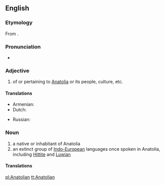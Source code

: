 ==English==
{{wikipedia}}

===Etymology===
From {{suffix|Anatolia|an|lang=en}}.

===Pronunciation===
* {{a|UK}} {{IPA|/anəˈtəʊlɪən/|lang=en}}

===Adjective===
{{en-adj|-}}

# of or pertaining to [[Anatolia]] or its people, culture, etc.

====Translations====
{{trans-top|of or pertaining to Anatolia or its people, culture, etc.}}
* Armenian: {{t-|hy|անատոլիական|tr=anatoliakan|sc=Armn}}
* Dutch: {{t-|nl|Anatolisch}}
{{trans-mid}}
* Russian: {{t-|ru|анатолийский|sc=Cyrl}}
{{trans-bottom}}

===Noun===
{{en-noun}}

# a native or inhabitant of Anatolia
# an extinct group of [[Indo-European]] languages once spoken in Anatolia, including [[Hittite]] and [[Luwian]]

====Translations====
{{trans-top|native or inhabitant of Anatolia}}
{{trans-mid}}
{{trans-bottom}}
{{trans-top|group of languages}}
{{trans-mid}}
{{trans-bottom}}

[[pl:Anatolian]]
[[tt:Anatolian]]